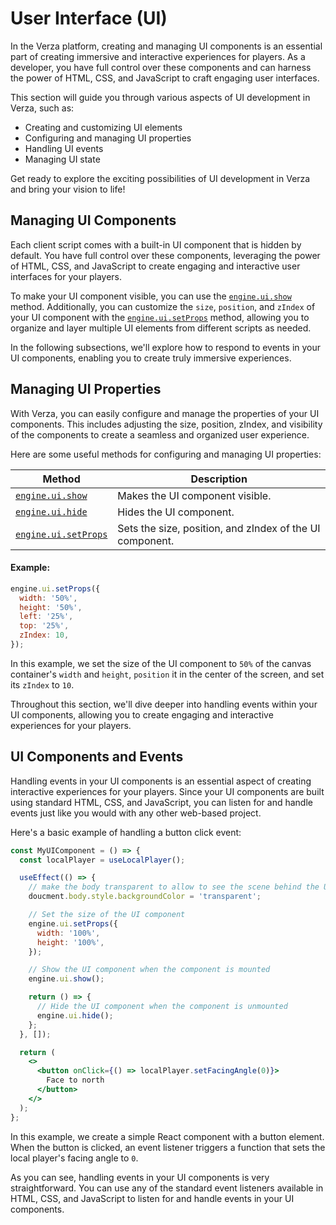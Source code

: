 # User Interface (UI)

In the Verza platform, creating and managing UI components is an essential part of creating immersive and interactive experiences for players. As a developer, you have full control over these components and can harness the power of HTML, CSS, and JavaScript to craft engaging user interfaces.

This section will guide you through various aspects of UI development in Verza, such as:

- Creating and customizing UI elements
- Configuring and managing UI properties
- Handling UI events
- Managing UI state

Get ready to explore the exciting possibilities of UI development in Verza and bring your vision to life!

## Managing UI Components

Each client script comes with a built-in UI component that is hidden by default. You have full control over these components, leveraging the power of HTML, CSS, and JavaScript to create engaging and interactive user interfaces for your players.

To make your UI component visible, you can use the [`engine.ui.show`](/sdk/methods/ui/show) method. Additionally, you can customize the `size`, `position`, and `zIndex` of your UI component with the [`engine.ui.setProps`](/sdk/methods/ui/setProps) method, allowing you to organize and layer multiple UI elements from different scripts as needed.

In the following subsections, we'll explore how to respond to events in your UI components, enabling you to create truly immersive experiences.

## Managing UI Properties

With Verza, you can easily configure and manage the properties of your UI components. This includes adjusting the size, position, zIndex, and visibility of the components to create a seamless and organized user experience.

Here are some useful methods for configuring and managing UI properties:

| Method                                           | Description                                              |
| ------------------------------------------------ | -------------------------------------------------------- |
| [`engine.ui.show`](/sdk/methods/ui/show)         | Makes the UI component visible.                          |
| [`engine.ui.hide`](/sdk/methods/ui/hide)         | Hides the UI component.                                  |
| [`engine.ui.setProps`](/sdk/methods/ui/setProps) | Sets the size, position, and zIndex of the UI component. |

#### Example:

```js
engine.ui.setProps({
  width: '50%',
  height: '50%',
  left: '25%',
  top: '25%',
  zIndex: 10,
});
```

In this example, we set the size of the UI component to `50%` of the canvas container's `width` and `height`, `position` it in the center of the screen, and set its `zIndex` to `10`.

Throughout this section, we'll dive deeper into handling events within your UI components, allowing you to create engaging and interactive experiences for your players.

## UI Components and Events

Handling events in your UI components is an essential aspect of creating interactive experiences for your players. Since your UI components are built using standard HTML, CSS, and JavaScript, you can listen for and handle events just like you would with any other web-based project.

Here's a basic example of handling a button click event:

```jsx
const MyUIComponent = () => {
  const localPlayer = useLocalPlayer();

  useEffect(() => {
    // make the body transparent to allow to see the scene behind the UI component
    doucment.body.style.backgroundColor = 'transparent';

    // Set the size of the UI component
    engine.ui.setProps({
      width: '100%',
      height: '100%',
    });

    // Show the UI component when the component is mounted
    engine.ui.show();

    return () => {
      // Hide the UI component when the component is unmounted
      engine.ui.hide();
    };
  }, []);

  return (
    <>
      <button onClick={() => localPlayer.setFacingAngle(0)}>
        Face to north
      </button>
    </>
  );
};
```

In this example, we create a simple React component with a button element. When the button is clicked, an event listener triggers a function that sets the local player's facing angle to `0`.

As you can see, handling events in your UI components is very straightforward. You can use any of the standard event listeners available in HTML, CSS, and JavaScript to listen for and handle events in your UI components.
